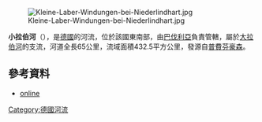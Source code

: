 {{Onesource|time=2020-11-04T14:09:36+00:00}}
{{Coord|48|54|43|N|12|30|26|E|display=title}}
[[Image:Kleine-Laber-Windungen-bei-Niederlindhart.jpg|right]]

'''小拉伯河'''（{{lang-de|Kleine Laber}}），是[[德國|德國]]的河流，位於該國東南部，由[[巴伐利亞|巴伐利亞]]負責管轄，屬於[[大拉伯河|大拉伯河]]的支流，河道全長65公里，流域面積432.5平方公里，發源自[[普費芬豪森|普費芬豪森]]。

==參考資料==
* [https://www.verkuendung-bayern.de/files/allmbl/2016/02/allmbl-2016-02.pdf online] {{Wayback|url=https://www.verkuendung-bayern.de/files/allmbl/2016/02/allmbl-2016-02.pdf |date=20160307013958 }}

{{Germany-geo-stub}}
[[Category:德國河流|Category:德國河流]]